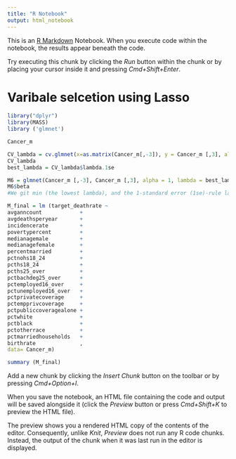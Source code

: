 ```yaml
---
title: "R Notebook"
output: html_notebook
---
```


This is an [R Markdown](http://rmarkdown.rstudio.com) Notebook. When you execute code within the notebook, the results appear beneath the code. 

Try executing this chunk by clicking the *Run* button within the chunk or by placing your cursor inside it and pressing *Cmd+Shift+Enter*. 


# Varibale selcetion using Lasso


```r

library("dplyr")
library(MASS)
library ('glmnet')

```


```r
Cancer_m
```






```r


CV_lambda = cv.glmnet(x=as.matrix(Cancer_m[,-3]), y = Cancer_m [,3], alpha= 1)
CV_lambda
best_lambda = CV_lambda$lambda.1se

M6 = glmnet(Cancer_m [,-3], Cancer_m [,3], alpha = 1, lambda = best_lambda)
M6$beta
#We git min (the lowest lambda), and the 1-standard error (1se)-rule lambda.  Nonezero is the number of non-zero coifficients
```




```r

M_final = lm (target_deathrate ~  
avganncount            +
avgdeathsperyear       +
incidencerate          +
povertypercent         +
medianagemale          +
medianagefemale        +
percentmarried         +
pctnohs18_24           +
pcths18_24             +
pcths25_over           +
pctbachdeg25_over      +
pctemployed16_over     +
pctunemployed16_over   +
pctprivatecoverage     +
pctempprivcoverage     +
pctpubliccoveragealone +
pctwhite               +
pctblack               +
pctotherrace           +
pctmarriedhouseholds   +
birthrate              ,
data= Cancer_m)

summary (M_final)
```











Add a new chunk by clicking the *Insert Chunk* button on the toolbar or by pressing *Cmd+Option+I*.

When you save the notebook, an HTML file containing the code and output will be saved alongside it (click the *Preview* button or press *Cmd+Shift+K* to preview the HTML file). 

The preview shows you a rendered HTML copy of the contents of the editor. Consequently, unlike *Knit*, *Preview* does not run any R code chunks. Instead, the output of the chunk when it was last run in the editor is displayed.

